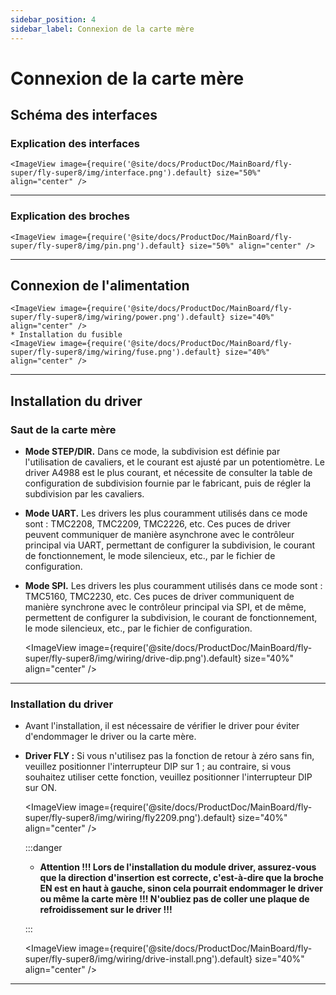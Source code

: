 ```yaml
---
sidebar_position: 4
sidebar_label: Connexion de la carte mère
---
```





# Connexion de la carte mère

## Schéma des interfaces

### Explication des interfaces

    <ImageView image={require('@site/docs/ProductDoc/MainBoard/fly-super/fly-super8/img/interface.png').default} size="50%" align="center" />

----

### Explication des broches

    <ImageView image={require('@site/docs/ProductDoc/MainBoard/fly-super/fly-super8/img/pin.png').default} size="50%" align="center" />

---

## Connexion de l'alimentation

    <ImageView image={require('@site/docs/ProductDoc/MainBoard/fly-super/fly-super8/img/wiring/power.png').default} size="40%" align="center" />
    * Installation du fusible
    <ImageView image={require('@site/docs/ProductDoc/MainBoard/fly-super/fly-super8/img/wiring/fuse.png').default} size="40%" align="center" />

----

## Installation du driver

### Saut de la carte mère

* **Mode STEP/DIR.** Dans ce mode, la subdivision est définie par l'utilisation de cavaliers, et le courant est ajusté par un potentiomètre. Le driver A4988 est le plus courant, et nécessite de consulter la table de configuration de subdivision fournie par le fabricant, puis de régler la subdivision par les cavaliers.
* **Mode UART.** Les drivers les plus couramment utilisés dans ce mode sont : TMC2208, TMC2209, TMC2226, etc. Ces puces de driver peuvent communiquer de manière asynchrone avec le contrôleur principal via UART, permettant de configurer la subdivision, le courant de fonctionnement, le mode silencieux, etc., par le fichier de configuration.
* **Mode SPI.** Les drivers les plus couramment utilisés dans ce mode sont : TMC5160, TMC2230, etc. Ces puces de driver communiquent de manière synchrone avec le contrôleur principal via SPI, et de même, permettent de configurer la subdivision, le courant de fonctionnement, le mode silencieux, etc., par le fichier de configuration.

    <ImageView image={require('@site/docs/ProductDoc/MainBoard/fly-super/fly-super8/img/wiring/drive-dip.png').default} size="40%" align="center" />

----

### Installation du driver

* Avant l'installation, il est nécessaire de vérifier le driver pour éviter d'endommager le driver ou la carte mère.
* **Driver FLY :** Si vous n'utilisez pas la fonction de retour à zéro sans fin, veuillez positionner l'interrupteur DIP sur 1 ; au contraire, si vous souhaitez utiliser cette fonction, veuillez positionner l'interrupteur DIP sur ON.

    <ImageView image={require('@site/docs/ProductDoc/MainBoard/fly-super/fly-super8/img/wiring/fly2209.png').default} size="40%" align="center" />

    :::danger

    * **Attention !!! Lors de l'installation du module driver, assurez-vous que la direction d'insertion est correcte, c'est-à-dire que la broche EN est en haut à gauche, sinon cela pourrait endommager le driver ou même la carte mère !!! N'oubliez pas de coller une plaque de refroidissement sur le driver !!!**

    :::

    <ImageView image={require('@site/docs/ProductDoc/MainBoard/fly-super/fly-super8/img/wiring/drive-install.png').default} size="40%" align="center" />


----